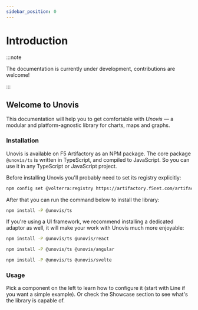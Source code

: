 ```yaml
---
sidebar_position: 0
---
```



# Introduction

:::note

The documentation is currently under development, contributions are welcome!

:::

## Welcome to Unovis

This documentation will help you to get comfortable with *Unovis* — a modular and platform-agnostic library for charts, maps and graphs.

### Installation
Unovis is available on F5 Artifactory as an NPM package. The core package `@unovis/ts` is written in TypeScript,
and compiled to JavaScript. So you can use it in any TypeScript or JavaScript project.

Before installing Unovis you'll probably need to set its registry explicitly:
```bash
npm config set @volterra:registry https://artifactory.f5net.com/artifactory/api/npm/f5-unovis-npm/
```

After that you can run the command below to install the library:
```bash
npm install -P @unovis/ts
```

If you're using a UI framework, we recommend installing a dedicated adaptor as well, it will make your work with
Unovis much more enjoyable:

<Tabs>
  <TabItem value="react" label="React" default>

```bash
npm install -P @unovis/ts @unovis/react
```

  </TabItem>
  <TabItem value="angular" label="Angular">

```bash
npm install -P @unovis/ts @unovis/angular
```

  </TabItem>
  <TabItem value="svelte" label="Svelte">

```bash
npm install -P @unovis/ts @unovis/svelte
```
  </TabItem>
</Tabs>

### Usage
Pick a component on the left to learn how to configure it (start with <Link to="/docs/xy-charts/Line">Line</Link> if you
want a simple example). Or check the <Link to="https://f5-innersourcing.pages.gitswarm.f5net.com/unovis/showcase">Showcase</Link>
section to see what's the library is capable of.


